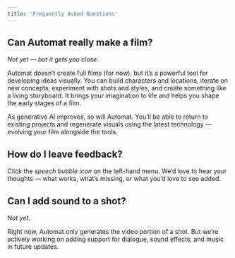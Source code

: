 ```yaml
---
title: 'Frequently Asked Questions'
---
```


## Can Automat really make a film?

_Not yet — but it gets you close._

Automat doesn’t create full films (for now), but it’s a powerful tool for developing ideas visually. You can build characters and locations, iterate on new concepts, experiment with shots and styles, and create something like a living storyboard. It brings your imagination to life and helps you shape the early stages of a film.

As generative AI improves, so will Automat. You’ll be able to return to existing projects and regenerate visuals using the latest technology — evolving your film alongside the tools.

## How do I leave feedback?

Click the _speech bubble icon_ on the left-hand menu. We’d love to hear your thoughts — what works, what’s missing, or what you’d love to see added.

## Can I add sound to a shot?

_Not yet._

Right now, Automat only generates the video portion of a shot. But we’re actively working on adding support for dialogue, sound effects, and music in future updates.
